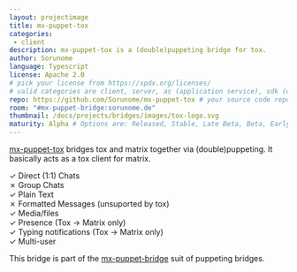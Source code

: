 ```yaml
---
layout: projectimage
title: mx-puppet-tox
categories:
 - client
description: mx-puppet-tox is a (double)puppeting bridge for tox.
author: Sorunome
language: Typescript
license: Apache 2.0
# pick your license from https://spdx.org/licenses/
# valid categories are client, server, as (application service), sdk (client sdk), bot, and other
repo: https://github.com/Sorunome/mx-puppet-tox # your source code repository
room: "#mx-puppet-bridge:sorunome.de"
thumbnail: /docs/projects/bridges/images/tox-logo.svg
maturity: Alpha # Options are: Released, Stable, Late Beta, Beta, Early Beta, Late Alpha, Alpha, Early Alpha, or Not actively maintained
---
```


[mx-puppet-tox](https://github.com/Sorunome/mx-puppet-tox) bridges tox and matrix together via (double)puppeting. It basically acts as a tox client for matrix.

&#10003; Direct (1:1) Chats  
&#10007; Group Chats  
&#10003; Plain Text  
&#10007; Formatted Messages (unsuported by tox)  
&#10003; Media/files  
&#10003; Presence (Tox &#8594; Matrix only)  
&#10003; Typing notifications (Tox &#8594; Matrix only)  
&#10003; Multi-user  

This bridge is part of the [mx-puppet-bridge](https://github.com/Sorunome/mx-puppet-bridge) suit of puppeting bridges.
